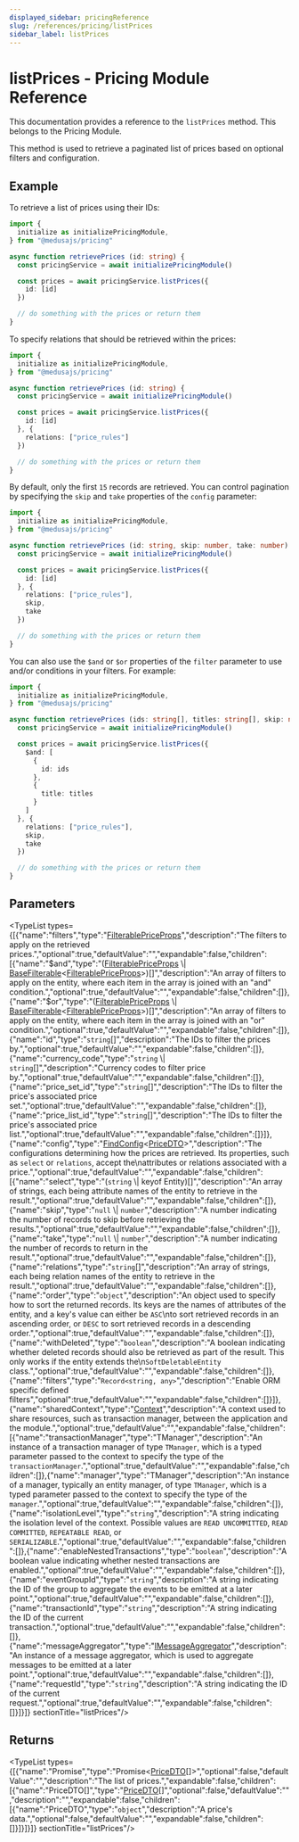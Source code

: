 ```yaml
---
displayed_sidebar: pricingReference
slug: /references/pricing/listPrices
sidebar_label: listPrices
---
```



# listPrices - Pricing Module Reference

This documentation provides a reference to the `listPrices` method. This belongs to the Pricing Module.

This method is used to retrieve a paginated list of prices based on optional filters and configuration.

## Example

To retrieve a list of prices using their IDs:

```ts
import {
  initialize as initializePricingModule,
} from "@medusajs/pricing"

async function retrievePrices (id: string) {
  const pricingService = await initializePricingModule()

  const prices = await pricingService.listPrices({
    id: [id]
  })

  // do something with the prices or return them
}
```

To specify relations that should be retrieved within the prices:

```ts
import {
  initialize as initializePricingModule,
} from "@medusajs/pricing"

async function retrievePrices (id: string) {
  const pricingService = await initializePricingModule()

  const prices = await pricingService.listPrices({
    id: [id]
  }, {
    relations: ["price_rules"]
  })

  // do something with the prices or return them
}
```

By default, only the first `15` records are retrieved. You can control pagination by specifying the `skip` and `take` properties of the `config` parameter:

```ts
import {
  initialize as initializePricingModule,
} from "@medusajs/pricing"

async function retrievePrices (id: string, skip: number, take: number) {
  const pricingService = await initializePricingModule()

  const prices = await pricingService.listPrices({
    id: [id]
  }, {
    relations: ["price_rules"],
    skip,
    take
  })

  // do something with the prices or return them
}
```

You can also use the `$and` or `$or` properties of the `filter` parameter to use and/or conditions in your filters. For example:

```ts
import {
  initialize as initializePricingModule,
} from "@medusajs/pricing"

async function retrievePrices (ids: string[], titles: string[], skip: number, take: number) {
  const pricingService = await initializePricingModule()

  const prices = await pricingService.listPrices({
    $and: [
      {
        id: ids
      },
      {
        title: titles
      }
    ]
  }, {
    relations: ["price_rules"],
    skip,
    take
  })

  // do something with the prices or return them
}
```

## Parameters

<TypeList types={[{"name":"filters","type":"[FilterablePriceProps](../../interfaces/pricing.FilterablePriceProps.mdx)","description":"The filters to apply on the retrieved prices.","optional":true,"defaultValue":"","expandable":false,"children":[{"name":"$and","type":"([FilterablePriceProps](../../interfaces/pricing.FilterablePriceProps.mdx) \\| [BaseFilterable](../../interfaces/pricing.BaseFilterable.mdx)&#60;[FilterablePriceProps](../../interfaces/pricing.FilterablePriceProps.mdx)&#62;)[]","description":"An array of filters to apply on the entity, where each item in the array is joined with an \"and\" condition.","optional":true,"defaultValue":"","expandable":false,"children":[]},{"name":"$or","type":"([FilterablePriceProps](../../interfaces/pricing.FilterablePriceProps.mdx) \\| [BaseFilterable](../../interfaces/pricing.BaseFilterable.mdx)&#60;[FilterablePriceProps](../../interfaces/pricing.FilterablePriceProps.mdx)&#62;)[]","description":"An array of filters to apply on the entity, where each item in the array is joined with an \"or\" condition.","optional":true,"defaultValue":"","expandable":false,"children":[]},{"name":"id","type":"`string`[]","description":"The IDs to filter the prices by.","optional":true,"defaultValue":"","expandable":false,"children":[]},{"name":"currency_code","type":"`string` \\| `string`[]","description":"Currency codes to filter price by.","optional":true,"defaultValue":"","expandable":false,"children":[]},{"name":"price_set_id","type":"`string`[]","description":"The IDs to filter the price's associated price set.","optional":true,"defaultValue":"","expandable":false,"children":[]},{"name":"price_list_id","type":"`string`[]","description":"The IDs to filter the price's associated price list.","optional":true,"defaultValue":"","expandable":false,"children":[]}]},{"name":"config","type":"[FindConfig](../../interfaces/pricing.FindConfig.mdx)&#60;[PriceDTO](../../interfaces/pricing.PriceDTO.mdx)&#62;","description":"The configurations determining how the prices are retrieved. Its properties, such as `select` or `relations`, accept the\nattributes or relations associated with a price.","optional":true,"defaultValue":"","expandable":false,"children":[{"name":"select","type":"(`string` \\| keyof Entity)[]","description":"An array of strings, each being attribute names of the entity to retrieve in the result.","optional":true,"defaultValue":"","expandable":false,"children":[]},{"name":"skip","type":"`null` \\| `number`","description":"A number indicating the number of records to skip before retrieving the results.","optional":true,"defaultValue":"","expandable":false,"children":[]},{"name":"take","type":"`null` \\| `number`","description":"A number indicating the number of records to return in the result.","optional":true,"defaultValue":"","expandable":false,"children":[]},{"name":"relations","type":"`string`[]","description":"An array of strings, each being relation names of the entity to retrieve in the result.","optional":true,"defaultValue":"","expandable":false,"children":[]},{"name":"order","type":"`object`","description":"An object used to specify how to sort the returned records. Its keys are the names of attributes of the entity, and a key's value can either be `ASC`\nto sort retrieved records in an ascending order, or `DESC` to sort retrieved records in a descending order.","optional":true,"defaultValue":"","expandable":false,"children":[]},{"name":"withDeleted","type":"`boolean`","description":"A boolean indicating whether deleted records should also be retrieved as part of the result. This only works if the entity extends the\n`SoftDeletableEntity` class.","optional":true,"defaultValue":"","expandable":false,"children":[]},{"name":"filters","type":"`Record<string, any>`","description":"Enable ORM specific defined filters","optional":true,"defaultValue":"","expandable":false,"children":[]}]},{"name":"sharedContext","type":"[Context](../../interfaces/pricing.Context.mdx)","description":"A context used to share resources, such as transaction manager, between the application and the module.","optional":true,"defaultValue":"","expandable":false,"children":[{"name":"transactionManager","type":"TManager","description":"An instance of a transaction manager of type `TManager`, which is a typed parameter passed to the context to specify the type of the `transactionManager`.","optional":true,"defaultValue":"","expandable":false,"children":[]},{"name":"manager","type":"TManager","description":"An instance of a manager, typically an entity manager, of type `TManager`, which is a typed parameter passed to the context to specify the type of the `manager`.","optional":true,"defaultValue":"","expandable":false,"children":[]},{"name":"isolationLevel","type":"`string`","description":"A string indicating the isolation level of the context. Possible values are `READ UNCOMMITTED`, `READ COMMITTED`, `REPEATABLE READ`, or `SERIALIZABLE`.","optional":true,"defaultValue":"","expandable":false,"children":[]},{"name":"enableNestedTransactions","type":"`boolean`","description":"A boolean value indicating whether nested transactions are enabled.","optional":true,"defaultValue":"","expandable":false,"children":[]},{"name":"eventGroupId","type":"`string`","description":"A string indicating the ID of the group to aggregate the events to be emitted at a later point.","optional":true,"defaultValue":"","expandable":false,"children":[]},{"name":"transactionId","type":"`string`","description":"A string indicating the ID of the current transaction.","optional":true,"defaultValue":"","expandable":false,"children":[]},{"name":"messageAggregator","type":"[IMessageAggregator](../../interfaces/pricing.IMessageAggregator.mdx)","description":"An instance of a message aggregator, which is used to aggregate messages to be emitted at a later point.","optional":true,"defaultValue":"","expandable":false,"children":[]},{"name":"requestId","type":"`string`","description":"A string indicating the ID of the current request.","optional":true,"defaultValue":"","expandable":false,"children":[]}]}]}  sectionTitle="listPrices"/>

## Returns

<TypeList types={[{"name":"Promise","type":"Promise&#60;[PriceDTO](../../interfaces/pricing.PriceDTO.mdx)[]&#62;","optional":false,"defaultValue":"","description":"The list of prices.","expandable":false,"children":[{"name":"PriceDTO[]","type":"[PriceDTO](../../interfaces/pricing.PriceDTO.mdx)[]","optional":false,"defaultValue":"","description":"","expandable":false,"children":[{"name":"PriceDTO","type":"`object`","description":"A price's data.","optional":false,"defaultValue":"","expandable":false,"children":[]}]}]}]}  sectionTitle="listPrices"/>
